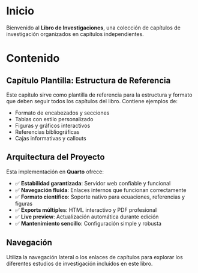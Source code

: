 # Inicio {.unnumbered}

Bienvenido al **Libro de Investigaciones**, una colección de capítulos de investigación organizados en capítulos independientes.

# Contenido

## Capítulo Plantilla: Estructura de Referencia

Este capítulo sirve como plantilla de referencia para la estructura y formato que deben seguir todos los capítulos del libro. Contiene ejemplos de:

- Formato de encabezados y secciones
- Tablas con estilo personalizado
- Figuras y gráficos interactivos
- Referencias bibliográficas
- Cajas informativas y callouts

## Arquitectura del Proyecto

Esta implementación en **Quarto** ofrece:

-   ✅ **Estabilidad garantizada**: Servidor web confiable y funcional
-   ✅ **Navegación fluida**: Enlaces internos que funcionan correctamente
-   ✅ **Formato científico**: Soporte nativo para ecuaciones, referencias y figuras
-   ✅ **Exports múltiples**: HTML interactivo y PDF profesional
-   ✅ **Live preview**: Actualización automática durante edición
-   ✅ **Mantenimiento sencillo**: Configuración simple y robusta

## Navegación

Utiliza la navegación lateral o los enlaces de capítulos para explorar los diferentes estudios de investigación incluidos en este libro.